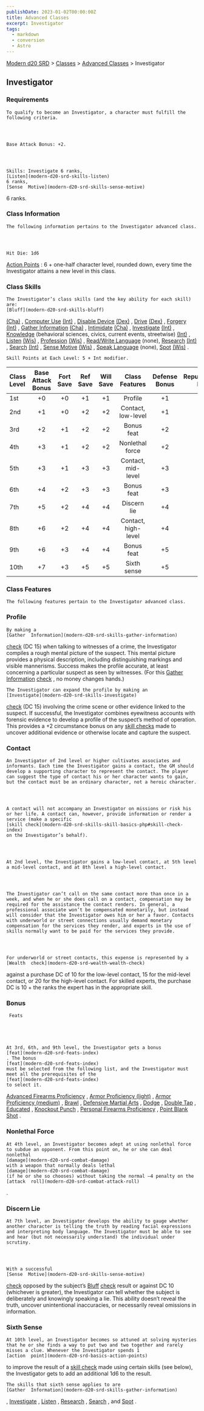 ```yaml
---
publishDate: 2023-01-02T00:00:00Z
title: Advanced Classes
excerpt: Investigator
tags:
  - markdown
  - conversion
  - Astro
---
```


[Modern d20 SRD](/#modernD20) > [Classes](modern-d20-srd-classes-index) > [Advanced Classes](modern-d20-srd-classes-advanced-index) > Investigator

## Investigator

### Requirements




    To qualify to become an Investigator, a character must fulfill the following criteria.




    Base Attack Bonus: +2.




    Skills: Investigate 6 ranks,
    [Listen](modern-d20-srd-skills-listen)
    6 ranks,
    [Sense  Motive](modern-d20-srd-skills-sense-motive)
6 ranks.

### Class Information




    The following information pertains to the Investigator advanced class.




    Hit Die: 1d6

[Action Points](modern-d20-srd-basics-action-points)
: 6 + one-half character level, rounded down, every time the Investigator attains a new level in this class.

### Class Skills




    The Investigator’s class skills (and the key ability for each skill) are:
    [Bluff](modern-d20-srd-skills-bluff)

[(Cha)](modern-d20-srd-basics-ability-scores)
,
[Computer Use](modern-d20-srd-skills-computer-use)
[(Int)](modern-d20-srd-basics-ability-scores)
,
[Disable Device](modern-d20-srd-skills-disable-device)
[(Dex)](modern-d20-srd-basics-ability-scores)
,
[Drive](modern-d20-srd-skills-drive)
[(Dex)](modern-d20-srd-basics-ability-scores)
,
[Forgery](modern-d20-srd-skills-forgery)
[(Int)](modern-d20-srd-basics-ability-scores)
,
[Gather Information](modern-d20-srd-skills-gather-information)
[(Cha)](modern-d20-srd-basics-ability-scores)
,
[Intimidate](modern-d20-srd-skills-intimidate)
[(Cha)](modern-d20-srd-basics-ability-scores)
,
[Investigate](modern-d20-srd-skills-investigate)
[(Int)](modern-d20-srd-basics-ability-scores)
,
[Knowledge](modern-d20-srd-skills-knowledge)
(behavioral
sciences, civics, current events, streetwise)
[(Int)](modern-d20-srd-basics-ability-scores)
,
[Listen](modern-d20-srd-skills-listen)
[(Wis)](modern-d20-srd-basics-ability-scores)
,
[Profession](modern-d20-srd-skills-profession)
[(Wis)](modern-d20-srd-basics-ability-scores)
,
[Read/Write Language](modern-d20-srd-skills-read-write-language)
(none),
[Research](modern-d20-srd-skills-research)
[(Int)](modern-d20-srd-basics-ability-scores)
,
[Search](modern-d20-srd-skills-search)
[(Int)](modern-d20-srd-basics-ability-scores)
,
[Sense Motive](modern-d20-srd-skills-sense-motive)
[(Wis)](modern-d20-srd-basics-ability-scores)
,
[Speak Language](modern-d20-srd-skills-speak-language)
(none),
[Spot](modern-d20-srd-skills-spot)
[(Wis)](modern-d20-srd-basics-ability-scores)
.

    Skill Points at Each Level: 5 + Int modifier.

| Class Level | Base Attack Bonus | Fort Save | Ref Save | Will Save |   Class Features    | Defense Bonus | Reputation Bonus |
| :---------- | :---------------: | :-------: | :------: | :-------: | :-----------------: | :-----------: | ---------------: |
| 1st         |        +0         |    +0     |    +1    |    +1     |       Profile       |      +1       |               +1 |
| 2nd         |        +1         |    +0     |    +2    |    +2     | Contact, low-level  |      +1       |               +1 |
| 3rd         |        +2         |    +1     |    +2    |    +2     |     Bonus feat      |      +2       |               +1 |
| 4th         |        +3         |    +1     |    +2    |    +2     |   Nonlethal force   |      +2       |               +2 |
| 5th         |        +3         |    +1     |    +3    |    +3     | Contact, mid-level  |      +3       |               +2 |
| 6th         |        +4         |    +2     |    +3    |    +3     |     Bonus feat      |      +3       |               +2 |
| 7th         |        +5         |    +2     |    +4    |    +4     |     Discern lie     |      +4       |               +3 |
| 8th         |        +6         |    +2     |    +4    |    +4     | Contact, high-level |      +4       |               +3 |
| 9th         |        +6         |    +3     |    +4    |    +4     |     Bonus feat      |      +5       |               +3 |
| 10th        |        +7         |    +3     |    +5    |    +5     |     Sixth sense     |      +5       |               +4 |

### Class Features




    The following features pertain to the Investigator advanced class.

### Profile




    By making a
    [Gather  Information](modern-d20-srd-skills-gather-information)
[check](modern-d20-srd-skills-skill-basics-php#skill-check-index)
(DC 15) when talking to witnesses of a crime, the Investigator compiles a rough mental picture of the suspect. This mental picture provides a physical description, including distinguishing markings and visible mannerisms. Success makes the profile accurate, at least concerning a particular suspect as seen by witnesses. (For this
[Gather Information](modern-d20-srd-skills-gather-information)
[check](modern-d20-srd-skills-skill-basics-php#skill-check-index)
, no money changes hands.)

    The Investigator can expand the profile by making an
    [Investigate](modern-d20-srd-skills-investigate)

[check](modern-d20-srd-skills-skill-basics-php#skill-check-index)
(DC 15) involving the crime scene or other evidence linked to the suspect. If successful, the Investigator combines eyewitness accounts with forensic evidence to develop a profile of the suspect’s method of operation. This provides a +2 circumstance bonus on any
[skill checks](modern-d20-srd-skills-skill-basics-php#skill-check-index)
made to uncover additional evidence or otherwise locate and capture the suspect.

### Contact




    An Investigator of 2nd level or higher cultivates associates and informants. Each time the Investigator gains a contact, the GM should develop a supporting character to represent the contact. The player can suggest the type of contact his or her character wants to gain, but the contact must be an ordinary character, not a heroic character.




    A contact will not accompany an Investigator on missions or risk his or her life. A contact can, however, provide information or render a service (make a specific
    [skill check](modern-d20-srd-skills-skill-basics-php#skill-check-index)
    on the Investigator’s behalf).




    At 2nd level, the Investigator gains a low-level contact, at 5th level a mid-level contact, and at 8th level a high-level contact.




    The Investigator can’t call on the same contact more than once in a week, and when he or she does call on a contact, compensation may be required for the assistance the contact renders. In general, a professional associate won’t be compensated monetarily, but instead will consider that the Investigator owes him or her a favor. Contacts with underworld or street connections usually demand monetary compensation for the services they render, and experts in the use of skills normally want to be paid for the services they provide.




    For underworld or street contacts, this expense is represented by a
    [Wealth  check](modern-d20-srd-wealth-wealth-check)
against a purchase DC of 10 for the low-level contact, 15 for the mid-level contact, or 20 for the high-level contact. For skilled experts, the purchase DC is 10 + the ranks the expert has in the appropriate skill.

### Bonus

     Feats





    At 3rd, 6th, and 9th level, the Investigator gets a bonus
    [feat](modern-d20-srd-feats-index)
    . The bonus
    [feat](modern-d20-srd-feats-index)
    must be selected from the following list, and the Investigator must meet all the prerequisites of the
    [feat](modern-d20-srd-feats-index)
    to select it.

[Advanced Firearms Proficiency](modern-d20-srd-feats-advanced-firearms-proficiency)
,
[Armor Proficiency (light)](modern-d20-srd-feats-armor-proficiency-light)
,
[Armor Proficiency (medium)](modern-d20-srd-feats-armor-proficiency-medium)
,
[Brawl](modern-d20-srd-feats-brawl)
,
[Defensive Martial Arts](modern-d20-srd-feats-defensive-martial-arts)
,
[Dodge](modern-d20-srd-feats-dodge)
,
[Double Tap](modern-d20-srd-feats-double-tap)
,
[Educated](modern-d20-srd-feats-educated)
,
[Knockout Punch](modern-d20-srd-feats-knockout-punch)
,
[Personal Firearms Proficiency](modern-d20-srd-feats-personal-firearms-proficiency)
,
[Point Blank Shot](modern-d20-srd-feats-point-blank-shot)
.

### Nonlethal Force




    At 4th level, an Investigator becomes adept at using nonlethal force to subdue an opponent. From this point on, he or she can deal nonlethal
    [damage](modern-d20-srd-combat-damage)
    with a weapon that normally deals lethal
    [damage](modern-d20-srd-combat-damage)
    (if he or she so chooses) without taking the normal –4 penalty on the
    [attack  roll](modern-d20-srd-combat-attack-roll)
.

### Discern Lie




    At 7th level, an Investigator develops the ability to gauge whether another character is telling the truth by reading facial expressions and interpreting body language. The Investigator must be able to see and hear (but not necessarily understand) the individual under scrutiny.




    With a successful
    [Sense  Motive](modern-d20-srd-skills-sense-motive)
[check](modern-d20-srd-skills-skill-basics-php#skill-check-index)
opposed by the subject’s
[Bluff](modern-d20-srd-skills-bluff)
[check](modern-d20-srd-skills-skill-basics-php#skill-check-index)
result or against DC 10 (whichever is greater), the Investigator can tell whether the subject is deliberately and knowingly speaking a lie. This ability doesn’t reveal the truth, uncover unintentional inaccuracies, or necessarily reveal omissions in information.

### Sixth Sense




    At 10th level, an Investigator becomes so attuned at solving mysteries that he or she finds a way to put two and two together and rarely misses a clue. Whenever the Investigator spends 1
    [action  point](modern-d20-srd-basics-action-points)
to improve the result of a
[skill check](modern-d20-srd-skills-skill-basics-php#skill-check-index)
made using certain skills (see below), the Investigator gets to add an additional 1d6 to the result.

    The skills that sixth sense applies to are
    [Gather  Information](modern-d20-srd-skills-gather-information)
,
[Investigate](modern-d20-srd-skills-investigate)
,
[Listen](modern-d20-srd-skills-listen)
,
[Research](modern-d20-srd-skills-research)
,
[Search](modern-d20-srd-skills-search)
, and
[Spot](modern-d20-srd-skills-spot)
.

